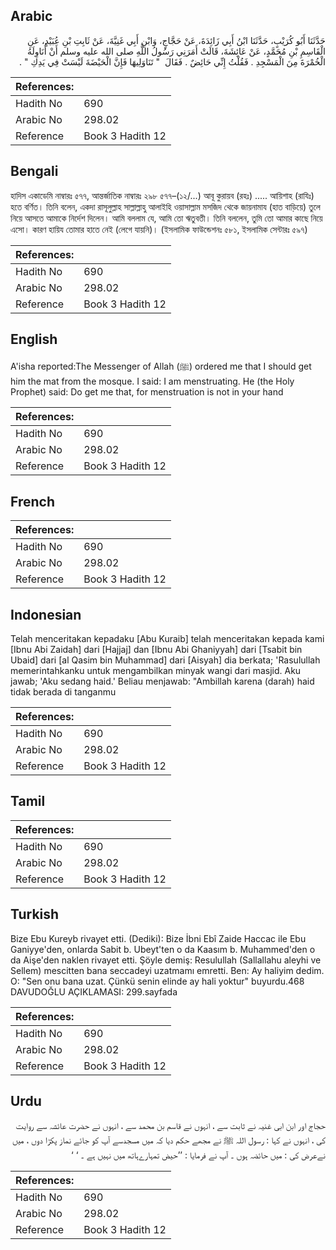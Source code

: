 ## Arabic


<div dir="rtl" lang="ar" style={{fontSize:'larger',backgroundColor:'#f8f9fa',padding:20}}>
حَدَّثَنَا أَبُو كُرَيْبٍ، حَدَّثَنَا ابْنُ أَبِي زَائِدَةَ، عَنْ حَجَّاجٍ، وَابْنِ أَبِي غَنِيَّةَ، عَنْ ثَابِتِ بْنِ عُبَيْدٍ، عَنِ الْقَاسِمِ بْنِ مُحَمَّدٍ، عَنْ عَائِشَةَ، قَالَتْ أَمَرَنِي رَسُولُ اللَّهِ صلى الله عليه وسلم أَنْ أُنَاوِلَهُ الْخُمْرَةَ مِنَ الْمَسْجِدِ ‏.‏ فَقُلْتُ إِنِّي حَائِضٌ ‏.‏ فَقَالَ ‏ "‏ تَنَاوَلِيهَا فَإِنَّ الْحَيْضَةَ لَيْسَتْ فِي يَدِكِ ‏"‏ ‏.‏
</div>
<div style={{backgroundColor:'#f8f9fa',padding:20, marginBottom: 10}}><table> <thead> <tr> <th>References:</th> <th></th> </tr> </thead> <tbody><tr><td>Hadith No</td><td>690</td></tr><tr><td>Arabic No</td><td>298.02</td></tr><tr><td>Reference</td><td>Book 3 Hadith 12</td></tr></tbody></table></div>

## Bengali


<div dir="ltr" lang="bn" style={{fontSize:'larger',backgroundColor:'#f8f9fa',padding:20}}>
হাদিস একাডেমি নাম্বারঃ ৫৭৭, আন্তর্জাতিক নাম্বারঃ ২৯৮ ৫৭৭–(১২/...) আবূ কুরায়ব (রহঃ) ..... আয়িশাহ (রাযিঃ) হতে বর্ণিত। তিনি বলেন, একদা রাসূলুল্লাহ সাল্লাল্লাহু আলাইহি ওয়াসাল্লাম মসজিদ থেকে জায়নামায (হাত বাড়িয়ে) তুলে নিয়ে আসতে আমাকে নির্দেশ দিলেন। আমি বললাম যে, আমি তো ঋতুবতী। তিনি বললেন, তুমি তো আমার কাছে নিয়ে এসো। কারণ হায়িয তোমার হাতে নেই (লেগে যায়নি)। (ইসলামিক ফাউন্ডেশনঃ ৫৮১, ইসলামিক সেন্টারঃ ৫৯৭)
</div>
<div style={{backgroundColor:'#f8f9fa',padding:20, marginBottom: 10}}><table> <thead> <tr> <th>References:</th> <th></th> </tr> </thead> <tbody><tr><td>Hadith No</td><td>690</td></tr><tr><td>Arabic No</td><td>298.02</td></tr><tr><td>Reference</td><td>Book 3 Hadith 12</td></tr></tbody></table></div>

## English


<div dir="ltr" lang="en" style={{fontSize:'larger',backgroundColor:'#f8f9fa',padding:20}}>
A'isha reported:The Messenger of Allah (ﷺ) ordered me that I should get him the mat from the mosque. I said: I am menstruating. He (the Holy Prophet) said: Do get me that, for menstruation is not in your hand
</div>
<div style={{backgroundColor:'#f8f9fa',padding:20, marginBottom: 10}}><table> <thead> <tr> <th>References:</th> <th></th> </tr> </thead> <tbody><tr><td>Hadith No</td><td>690</td></tr><tr><td>Arabic No</td><td>298.02</td></tr><tr><td>Reference</td><td>Book 3 Hadith 12</td></tr></tbody></table></div>

## French


<div dir="ltr" lang="fr" style={{fontSize:'larger',backgroundColor:'#f8f9fa',padding:20}}>

</div>
<div style={{backgroundColor:'#f8f9fa',padding:20, marginBottom: 10}}><table> <thead> <tr> <th>References:</th> <th></th> </tr> </thead> <tbody><tr><td>Hadith No</td><td>690</td></tr><tr><td>Arabic No</td><td>298.02</td></tr><tr><td>Reference</td><td>Book 3 Hadith 12</td></tr></tbody></table></div>

## Indonesian


<div dir="ltr" lang="id" style={{fontSize:'larger',backgroundColor:'#f8f9fa',padding:20}}>
Telah menceritakan kepadaku [Abu Kuraib] telah menceritakan kepada kami [Ibnu Abi Zaidah] dari [Hajjaj] dan [Ibnu Abi Ghaniyyah] dari [Tsabit bin Ubaid] dari [al Qasim bin Muhammad] dari [Aisyah] dia berkata; 'Rasulullah memerintahkanku untuk mengambilkan minyak wangi dari masjid. Aku jawab; 'Aku sedang haid.' Beliau menjawab: "Ambillah karena (darah) haid tidak berada di tanganmu
</div>
<div style={{backgroundColor:'#f8f9fa',padding:20, marginBottom: 10}}><table> <thead> <tr> <th>References:</th> <th></th> </tr> </thead> <tbody><tr><td>Hadith No</td><td>690</td></tr><tr><td>Arabic No</td><td>298.02</td></tr><tr><td>Reference</td><td>Book 3 Hadith 12</td></tr></tbody></table></div>

## Tamil


<div dir="ltr" lang="ta" style={{fontSize:'larger',backgroundColor:'#f8f9fa',padding:20}}>

</div>
<div style={{backgroundColor:'#f8f9fa',padding:20, marginBottom: 10}}><table> <thead> <tr> <th>References:</th> <th></th> </tr> </thead> <tbody><tr><td>Hadith No</td><td>690</td></tr><tr><td>Arabic No</td><td>298.02</td></tr><tr><td>Reference</td><td>Book 3 Hadith 12</td></tr></tbody></table></div>

## Turkish


<div dir="ltr" lang="tr" style={{fontSize:'larger',backgroundColor:'#f8f9fa',padding:20}}>
Bize Ebu Kureyb rivayet etti. (Dediki): Bize İbni Ebî Zaide Haccac ile Ebu Ganiyye'den, onlarda Sabit b. Ubeyt'ten o da Kaasım b. Muhammed'den o da Aişe'den naklen rivayet etti. Şöyle demiş: Resulullah (Sallallahu aleyhi ve Sellem) mescitten bana seccadeyi uzatmamı emretti. Ben: Ay haliyim dedim. O: "Sen onu bana uzat. Çünkü senin elinde ay hali yoktur" buyurdu.468 DAVUDOĞLU AÇIKLAMASI: 299.sayfada
</div>
<div style={{backgroundColor:'#f8f9fa',padding:20, marginBottom: 10}}><table> <thead> <tr> <th>References:</th> <th></th> </tr> </thead> <tbody><tr><td>Hadith No</td><td>690</td></tr><tr><td>Arabic No</td><td>298.02</td></tr><tr><td>Reference</td><td>Book 3 Hadith 12</td></tr></tbody></table></div>

## Urdu


<div dir="rtl" lang="ur" style={{fontSize:'larger',backgroundColor:'#f8f9fa',padding:20}}>
حجاج اور ابن ابی غنیہ نے ثابت سے ، انہوں نے قاسم بن محمد سے ، انہوں نے حضرت عائشہ سے روایت کی ، انہوں نے کہا : رسول اللہ ﷺ نے مجھے حکم دیا کہ میں مسجدسے آپ کو جائے نماز پکڑا دوں ، میں نےعرض کی : میں حائضہ ہوں ۔ آپ نے فرمایا : ’’حیض تمہارےہاتھ میں نہیں ہے ۔ ‘ ‘
</div>
<div style={{backgroundColor:'#f8f9fa',padding:20, marginBottom: 10}}><table> <thead> <tr> <th>References:</th> <th></th> </tr> </thead> <tbody><tr><td>Hadith No</td><td>690</td></tr><tr><td>Arabic No</td><td>298.02</td></tr><tr><td>Reference</td><td>Book 3 Hadith 12</td></tr></tbody></table></div>